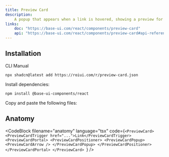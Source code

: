 ```yaml
---
title: Preview Card
description:
    A popup that appears when a link is hovered, showing a preview for sighted users.
links:
    doc: "https://base-ui.com/react/components/preview-card"
    api: "https://base-ui.com/react/components/preview-card#api-reference"
---
```


<ComponentPreview name="preview-card-demo" />

## Installation

<InstallationTabs>

<InstallationTabsList>
    <InstallationTabsTrigger value="cli">CLI</InstallationTabsTrigger>
    <InstallationTabsTrigger value="manual">Manual</InstallationTabsTrigger>
</InstallationTabsList>

<InstallationTabsContent value="cli">

```package-install
npx shadcn@latest add https://roiui.com/r/preview-card.json
```

</InstallationTabsContent>

<InstallationTabsContent value="manual" data-manual="true">

Install dependencies:

```package-install
npm install @base-ui-components/react
```

Copy and paste the following files:

<ComponentSource
    name="preview-card"
/>

</InstallationTabsContent>

</InstallationTabs>

## Anatomy

<CodeBlock
filename="anatomy"
  language="tsx"
  code={`<PreviewCard>
    <PreviewCardTrigger href="...">Link</PreviewCardTrigger>
    <PreviewCardPortal>
        <PreviewCardPositioner>
            <PreviewCardPopup>
                <PreviewCardArrow />
            </PreviewCardPopup>
        </PreviewCardPositioner>
    </PreviewCardPortal>
</PreviewCard>
`} />
